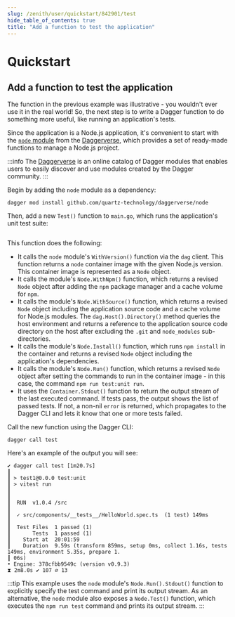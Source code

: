 ```yaml
---
slug: /zenith/user/quickstart/842901/test
hide_table_of_contents: true
title: "Add a function to test the application"
---
```


# Quickstart

## Add a function to test the application

The function in the previous example was illustrative - you wouldn't ever use it in the real world! So, the next step is to write a Dagger function to do something more useful, like running an application's tests.

Since the application is a Node.js application, it's convenient to start with the [`node` module](https://daggerverse.dev/mod/github.com/quartz-technology/daggerverse/node) from the [Daggerverse](https://daggerverse.dev), which provides a set of ready-made functions to manage a Node.js project.

:::info
The [Daggerverse](https://daggerverse.dev) is an online catalog of Dagger modules that enables users to easily discover and use modules created by the Dagger community.
:::

Begin by adding the `node` module as a dependency:

```shell
dagger mod install github.com/quartz-technology/daggerverse/node
```

Then, add a new `Test()` function to `main.go`, which runs the application's unit test suite:

```go file=snippets/test/main.go
```

This function does the following:

- It calls the `node` module's `WithVersion()` function via the `dag` client. This function returns a `node` container image with the given Node.js version. This container image is represented as a `Node` object.
- It calls the module's `Node.WithNpm()` function, which returns a revised `Node` object after adding the `npm` package manager and a cache volume for `npm`.
- It calls the module's `Node.WithSource()` function, which returns a revised `Node` object including the application source code and a cache volume for Node.js modules. The `dag.Host().Directory()` method queries the host environment and returns a reference to the application source code directory on the host after excluding the `.git` and `node_modules` sub-directories.
- It calls the module's `Node.Install()` function, which runs `npm install` in the container and returns a revised `Node` object including the application's dependencies.
- It calls the module's `Node.Run()` function, which returns a revised `Node` object after setting the commands to run in the container image - in this case, the command `npm run test:unit run`.
- It uses the `Container.Stdout()` function to return the output stream of the last executed command. If tests pass, the output shows the list of passed tests. If not, a non-nil `error` is returned, which propagates to the Dagger CLI and lets it know that one or more tests failed.

Call the new function using the Dagger CLI:

```shell
dagger call test
```

Here's an example of the output you will see:

```shell
✔ dagger call test [1m20.7s]
┃
┃ > test1@0.0.0 test:unit
┃ > vitest run
┃
┃
┃  RUN  v1.0.4 /src
┃
┃  ✓ src/components/__tests__/HelloWorld.spec.ts  (1 test) 149ms
┃
┃  Test Files  1 passed (1)
┃       Tests  1 passed (1)
┃    Start at  20:01:59
┃    Duration  9.59s (transform 859ms, setup 0ms, collect 1.16s, tests 149ms, environment 5.35s, prepare 1.
┃ 06s)
• Engine: 378cfbb9549c (version v0.9.3)
⧗ 2m8.0s ✔ 107 ∅ 13
```

:::tip
This example uses the `node` module's `Node.Run().Stdout()` function to explicitly specify the test command and print its output stream. As an alternative, the `node` module also exposes a `Node.Test()` function, which executes the `npm run test` command and prints its output stream.
:::
